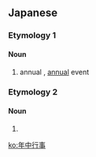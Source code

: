 ==Japanese==

===Etymology 1===
{{ja-kanjitab|ねん|ちゅう|ぎょう|じ|yomi=on}}

====Noun====
{{ja-noun|ねんちゅうぎょうじ}}

# annual {{l|en|function|id=official or social occasion}}, [[annual]] event

===Etymology 2===
{{ja-kanjitab|ねん|ちゅう|ぎょう|じ|k2=じゅう|yomi=on}}

====Noun====
{{ja-noun|ねんじゅうぎょうじ}}

# {{defn|ja|sort=ねんじゅうぎょうじ}}

[[ko:年中行事]]